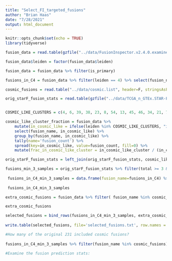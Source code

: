 ```yaml
---
title: "Select_FI_targeted_fusions"
author: "Brian Haas"
date: "7/28/2021"
output: html_document
---
```


```r
knitr::opts_chunk$set(echo = TRUE)
library(tidyverse)
```

```r

fusion_data = read.table(gzfile("../data/FusionInspector.v2.4.0.examine_recurrents.tsv.gz"), header=T, sep="\t", stringsAsFactors = F)

fusion_data$leiden = factor(fusion_data$leiden)

fusion_data = fusion_data %>% filter(is_primary)

fusions_in_C4 = fusion_data %>% filter(leiden == 4) %>% select(fusion_name) %>% unique() %>% pull(fusion_name)

cosmic_fusions = read.table("../data/cosmic.list", header=F, stringsAsFactors = F)[,1]

orig_starF_fusion_stats = read.table(gzfile("../data/TCGA_n_GTEx.STAR-Fusion.v1.7.fusion_preds.stats.tsv.gz"), header=T, sep="\t", stringsAsFactors = F, check.names = F)



```


```r
COSMIC_LIKE_CLUSTERS = c(4, 6, 39, 38, 23, 8, 54, 13, 45, 46, 34, 21, 7,  26, 10, 12, 3, 18) # min 2 cosmic fusions in a cluster

cosmic_like_cluster_fraction = fusion_data %>% 
    mutate(in_cosmic_like = ifelse(leiden %in% COSMIC_LIKE_CLUSTERS, "in_cosmic_like_cluster", "out_cosmic_like_cluster")) %>% 
    select(fusion_name, in_cosmic_like) %>% 
    group_by(fusion_name, in_cosmic_like) %>% 
    tally(name='fusion_count') %>%
    spread(key=in_cosmic_like, value=fusion_count, fill=0) %>%
    mutate(frac_in_cosmic_like_cluster = in_cosmic_like_cluster / (in_cosmic_like_cluster + out_cosmic_like_cluster)) 

orig_starF_fusion_stats = left_join(orig_starF_fusion_stats, cosmic_like_cluster_fraction, by='fusion_name')

```



```r
fusions_min_3_samples = orig_starF_fusion_stats %>% filter(total >= 3 & frac_in_cosmic_like_cluster >= 0.3) %>% pull(fusion_name)
 
 fusions_in_C4_min_3_samples = data.frame(fusion_name=fusions_in_C4) %>% filter(fusion_name %in% fusions_min_3_samples | fusion_name %in% cosmic_fusions)
 
 fusions_in_C4_min_3_samples

```


```r
extra_cosmic_fusions = fusion_data %>% filter( fusion_name %in% cosmic_fusions) %>% filter( ! fusion_name %in% fusions_in_C4_min_3_samples$fusion_name )  %>% select(fusion_name) %>% unique()

extra_cosmic_fusions

```



```r
selected_fusions = bind_rows(fusions_in_C4_min_3_samples, extra_cosmic_fusions) %>% arrange(fusion_name)
 
write.table(selected_fusions, file='selected_fusions.txt', row.names = F, quote=F, col.names = F)

```



```r

#How many of the original 231 included cosmic fusions?
 
fusions_in_C4_min_3_samples %>% filter(fusion_name %in% cosmic_fusions)   

```

```r
#Examine the fusion prediction stats:
    
   


```
    